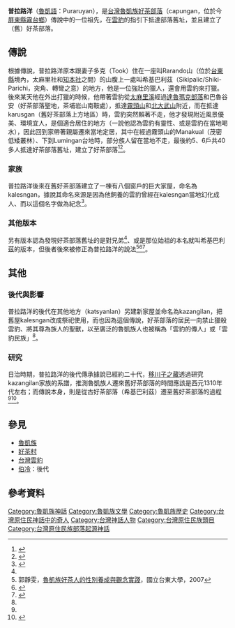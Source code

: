 '''普拉路洋'''（[[魯凱語|魯凱語]]：Puraruyan），是[[台灣|台灣]][[魯凱族|魯凱族]][[好茶村|好茶部落]]（capungan，位於今[[屏東縣|屏東縣]][[霧台鄉|霧台鄉]]）傳說中的一位祖先，在[[台灣雲豹|雲豹]]的指引下抵達部落舊址，並且建立了（舊）好茶部落。
==傳說==
根據傳說，普拉路洋原本跟妻子多克（Took）住在一座叫Rarando山（位於[[台東縣|台東縣]]境內，太麻里社和[[知本部落|知本社]]之間）的山腹上一處叫希基巴利茲（Sikipalic/Shiki-Parichi，突角、轉彎之意）的地方，他是一位強壯的獵人，還會用雲豹來打獵。後來某天他在外出打獵的時候，他帶著雲豹從[[太麻里溪|太麻里溪]]經過[[達魯瑪克部落|達魯瑪克部落]]和巴魯谷安（好茶部落聖地，茶埔岩山南鞍處），抵達[[霧頭山|霧頭山]]和[[北大武山|北大武山]]附近，而在抵達karusgan（舊好茶部落上方地區）時，雲豹突然賴著不走，他才發現附近風景優美、環境宜人，是個適合居住的地方（一說他認為雲豹有靈性、或是雲豹在當地喝水），因此回到家帶著親屬遷來當地定居，其中在經過霧頭山的Manakual（茂密低矮叢林）、下到Lumingan台地時，部分族人留在當地不走，最後約5、6戶共40多人抵達好茶部落舊址，建立了好茶部落<ref name="修臺灣省通志‧卷三">{{cite book|last=|first=|date=1992-04|title=重修臺灣省通志‧卷三－住民志、宗教篇(第一冊)|url=https://www.govbooks.com.tw/books/95128|location=|publisher=國史館臺灣文獻館|page=|isbn=9789570007381|author=國史館臺灣文獻館|access-date=2021-01-17|archive-date=2021-01-22|archive-url=https://web.archive.org/web/20210122005857/https://www.govbooks.com.tw/books/95128|dead-url=no}}</ref><ref name="雲豹的傳人">{{cite book|last=|first=|date=1992-04|title=雲豹的傳人|url=https://tiprc.apc.gov.tw/resource/book/%E9%9B%B2%E8%B1%B9%E7%9A%84%E5%82%B3%E4%BA%BA|location=|publisher=晨星|page=|isbn=9575835425|author=奧威尼.卡露斯盎|access-date=2021-01-17|archive-date=2021-01-28|archive-url=https://web.archive.org/web/20210128131451/https://tiprc.apc.gov.tw/resource/book/%e9%9b%b2%e8%b1%b9%e7%9a%84%e5%82%b3%e4%ba%ba|dead-url=yes}}</ref>。
===家族===
普拉路洋後來在舊好茶部落建立了一棟有八個窗戶的巨大家屋，命名為kalesngan，據說其命名來源是因為他飼養的雲豹曾經在kalesngan當地幻化成人、而以這個名字做為紀念<ref name="原住民神話">{{cite web|url=http://163.32.84.1/LocalUser/sanhsin07/new/page/page_453.htm|title=原住民神話|accessdate=2017-09-19}}</ref>。
===其他版本===
另有版本認為發現好茶部落舊址的是對兄弟<ref name="雲豹的傳人"/>、或是那位始祖的本名就叫希基巴利茲的版本，但後者後來被修正為普拉路洋的說法<ref name="凱族好茶人的性別養成與觀念實踐">郭靜雯，[http://210.240.175.131/CA4BD71DBC8AB41/5d3062135a896572.pdf 魯凱族好茶人的性別養成與觀念實踐]，國立台東大學，2007</ref><ref name="番族慣習調查報告書第五卷排灣族．第三冊">{{cite book|last=|first=|date=2004-12-01|title=番族慣習調查報告書第五卷排灣族．第三冊|url=https://tm.ncl.edu.tw/article?u=022_004_00003742&lang=chn|location=|publisher=中央研究院民族所|page=|isbn=9789570197839|author=臺灣總督府臨時臺灣舊慣調查會|access-date=2021-01-17|archive-date=2021-01-21|archive-url=https://web.archive.org/web/20210121223358/https://tm.ncl.edu.tw/article?u=022_004_00003742&lang=chn|dead-url=no}}</ref><ref name="番族慣習調查報告書第五卷排灣族．第一冊">{{cite book|last=|first=|date=2003-10-01|title=番族慣習調查報告書第五卷排灣族．第一冊|url=https://tm.ncl.edu.tw/article?u=022_004_00003740&lang=chn|location=|publisher=中央研究院民族所|page=|isbn=9789576719721|author=臺灣總督府臨時臺灣舊慣調查會|access-date=2021-01-17|archive-date=2021-01-11|archive-url=https://web.archive.org/web/20210111005448/https://tm.ncl.edu.tw/article?u=022_004_00003740&lang=chn|dead-url=no}}</ref>。
==其他==
===後代與影響===
普拉路洋的後代在其他地方（katsyanlan）另建新家屋並命名為kazangilan，把舊屋kalesngan改成祭祀使用，而也因為這個傳說，好茶部落的居民一向禁止獵殺雲豹、將其尊為族人的聖獸，以至廣泛的魯凱族人也被稱為「雲豹的傳人」或「雲豹民族」<ref name="原住民神話"/>。
===研究===
日治時期，普拉路洋的後代傳承據說已經約二十代，[[移川子之藏|移川子之藏]]透過研究kazangilan家族的系譜，推測魯凱族人遷來舊好茶部落的時間應該是西元1310年代左右；而傳說本身，則是從古好茶部落（希基巴利茲）遷至舊好茶部落的過程<ref name="凱族好茶人的性別養成與觀念實踐"/><ref name="尋找雲豹的足跡">{{cite web|url=https://tiprc.apc.gov.tw/blog_wp/?p=12878|title=尋找雲豹的足跡－魯凱族好茶部落歷史之研究|accessdate=2016-05-18|archive-date=2021-01-22|archive-url=https://web.archive.org/web/20210122012757/https://tiprc.apc.gov.tw/blog_wp/?p=12878|dead-url=no}}</ref>。

==參見==
*[[魯凱族|魯凱族]]
*[[好茶村|好茶村]]
*[[台灣雲豹|台灣雲豹]]
*[[伯冷|伯冷]]：後代
==參考資料==
{{reflist}}

{{魯凱族神話}}
[[Category:魯凱族神話|Category:魯凱族神話]]
[[Category:魯凱族文學|Category:魯凱族文學]]
[[Category:魯凱族歷史|Category:魯凱族歷史]]
[[Category:台灣原住民神話中的奇人|Category:台灣原住民神話中的奇人]]
[[Category:台灣神話人物|Category:台灣神話人物]]
[[Category:台灣原住民族頭目|Category:台灣原住民族頭目]]
[[Category:台灣原住民族部落起源神話|Category:台灣原住民族部落起源神話]]